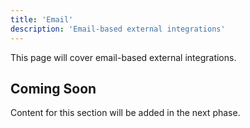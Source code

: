 ```yaml
---
title: 'Email'
description: 'Email-based external integrations'
---
```


This page will cover email-based external integrations.

## Coming Soon

Content for this section will be added in the next phase.
